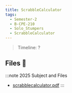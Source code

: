 ```yaml
---
title: ScrabbleCalculator
tags:
  - Semester-2
  - B-CPE-210
  - Solo_Stumpers
  - ScrabbleCalculator
---
```

> Timeline: ?


## Files 📂

:::note 2025 Subject and Files
- [scrabblecalculator.pdf](https://github.com/Studio-17/Epitech-Subjects/raw/main/Semester-2/B-CPE-210/Solo_Stumpers/ScrabbleCalculator/scrabblecalculator.pdf)
:::

